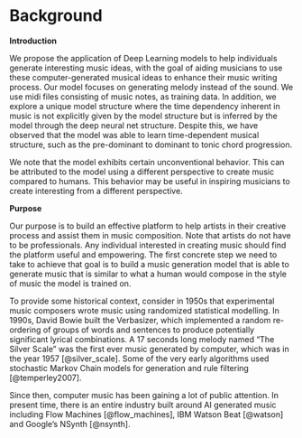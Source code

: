 <!--
This is for including Chapter 1.  Notice that it's also good practice to name your chunk.  This will help you debug potential issues as you knit.  The chunk above is called intro and the one below is called background.  Feel free to change the name of the Rmd file as you wish, but don't forget to change it here from 01-background.Rmd.
-->

<!--
The {#background} text after the chapter declaration will allow us to link throughout the document back to the beginning of of the background section.  These labels will automatically be generated (if not specified) by changing the spaces to hyphens and capital letters to lowercase.  Look for the reference to this label at the beginning of Chapter 2.
-->

# Background {#background .unnumbered}

**Introduction** 

We propose the application of Deep Learning models to help individuals generate interesting music ideas, with the goal of aiding musicians to use these computer-generated musical ideas to enhance their music writing process. Our model focuses on generating melody instead of the sound. We use midi files consisting of music notes, as training data. In addition, we explore a unique model structure where the time dependency inherent in music is not explicitly given by the model structure but is inferred by the model through the deep neural net structure. Despite this, we have observed that the model was able to learn time-dependent musical structure, such as the pre-dominant to dominant to tonic chord progression. 

We note that the model exhibits certain unconventional behavior. This can be attributed to the model using a different perspective to create music compared to humans. This behavior may be useful in inspiring musicians to create interesting from a different perspective.

**Purpose** 

Our purpose is to build an effective platform to help artists in their creative process and assist them in music composition. Note that artists do not have to be professionals. Any individual interested in creating music should find the platform useful and empowering. The first concrete step we need to take to achieve that goal is to build a music generation model that is able to generate music that is similar to what a human would compose in the style of music the model is trained on.

To provide some historical context, consider in 1950s that experimental music composers wrote music using randomized statistical modelling. In 1990s, David Bowie built the Verbasizer, which implemented a random re-ordering of groups of words and sentences to produce potentially significant lyrical combinations. A 17 seconds long melody named "The Silver Scale" was the first ever music generated by computer, which was in the year 1957 [@silver_scale]. Some of the very early algorithms used stochastic Markov Chain models for generation and rule filtering [@temperley2007].

Since then, computer music has been gaining a lot of public attention. In present time, there is an entire industry built around AI generated music including Flow Machines [@flow_machines], IBM Watson Beat [@watson] and Google’s NSynth [@nsynth]. 

\newpage

